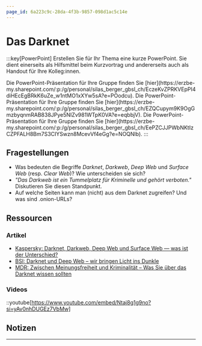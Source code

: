 ```yaml
---
page_id: 6a223c9c-28da-4f3b-9857-098d1ac5c14e
---
```



# Das Darknet

:::key[PowerPoint] Erstellen Sie für Ihr Thema eine kurze PowerPoint. Sie dient einerseits als Hilfsmittel beim Kurzvortrag und andererseits auch als Handout für Ihre Kolleg:innen.

<Restricted id="d94a7bf5-fbbe-41e0-90d8-5fd5a340f55f">
    Die PowerPoint-Präsentation für Ihre Gruppe finden Sie
    [hier](https://erzbe-my.sharepoint.com/:p:/g/personal/silas_berger_gbsl_ch/EczeKvZPRKVEpPI4diHEcEgBRkK6uZe_w1ntMO1xXYw5sA?e=POodcu).
</Restricted>

<Restricted id="753cf133-e743-4e34-bd66-ddc76608a34b">
    Die PowerPoint-Präsentation für Ihre Gruppe finden Sie
    [hier](https://erzbe-my.sharepoint.com/:p:/g/personal/silas_berger_gbsl_ch/EZQCupym9K9OgGmzbyqnmRAB838JPye5NIZv981WTpK0VA?e=eqbbjV).
</Restricted>

<Restricted id="7fb224d6-1106-43ea-96c6-89674ee0d598">
    Die PowerPoint-Präsentation für Ihre Gruppe finden Sie
    [hier](https://erzbe-my.sharepoint.com/:p:/g/personal/silas_berger_gbsl_ch/EePZCJJPWbNKtIzCZPFALH8Bm7S3CIYSwzn8McevVf4eGg?e=NOQNlb).
</Restricted>
:::

## Fragestellungen

- Was bedeuten die Begriffe _Darknet_, _Darkweb_, _Deep Web_ und _Surface Web_ (resp. _Clear Web_)? Wie unterscheiden sie sich?
- _"Das Darkweb ist ein Tummelplatz für Kriminelle und gehört verboten."_ Diskutieren Sie diesen Standpunkt.
- Auf welche Seiten kann man (nicht) aus dem Darknet zugreifen? Und was sind .onion-URLs?

## Ressourcen

### Artikel

- [Kaspersky: Darknet, Darkweb, Deep Web und Surface Web — was ist der Unterschied?](https://www.kaspersky.de/blog/deep-web-dark-web-darknet-surface-web-difference/26169/)
- [BSI: Darknet und Deep Web – wir bringen Licht ins Dunkle](https://www.bsi.bund.de/DE/Themen/Verbraucherinnen-und-Verbraucher/Informationen-und-Empfehlungen/Darknet-und-Deep-Web/darknet-und-deep-web_node.html)
- [MDR: Zwischen Meinungsfreiheit und Kriminalität – Was Sie über das Darknet wissen sollten](https://www.mdr.de/medien360g/medienwissen/darknet-tor-medien-100.html)

### Videos

::youtube[https://www.youtube.com/embed/Ntaj8g1g9no?si=yAv0nhDUGEz7VbMw]

## Notizen

<QuillV2 id="20008526-d34e-4b10-91c6-0bfd41d729ab" />

---
